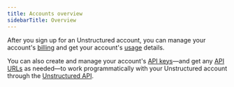 ```yaml
---
title: Accounts overview
sidebarTitle: Overview
---
```



<EnterpriseSelfHostedDifferences />

After you sign up for an Unstructured account, you can manage your account's [billing](/ui/account/billing) and 
get your account's [usage](/ui/account/usage) details.

You can also create and manage your account's [API keys](/ui/account/api-key-url)&mdash;and get any [API URLs](/ui/account/api-key-url) as 
needed&mdash;to work programmatically with your Unstructured account through the [Unstructured API](/api-reference/overview).